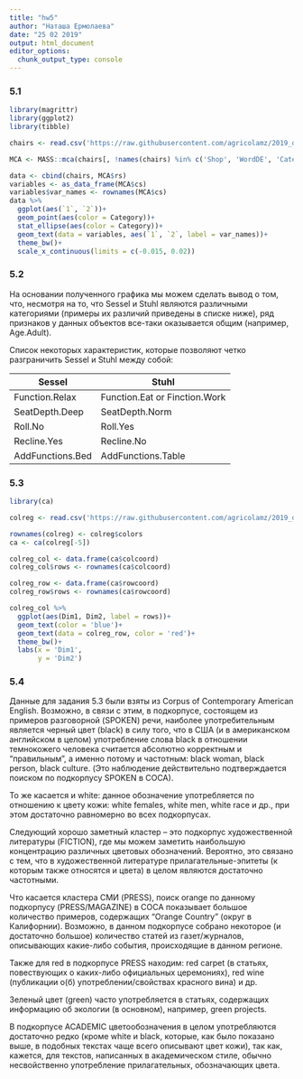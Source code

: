 ```yaml
---
title: "hw5"
author: "Наташа Ермолаева"
date: "25 02 2019"
output: html_document
editor_options: 
  chunk_output_type: console
---
```


### 5.1

```r
library(magrittr)
library(ggplot2)
library(tibble)

chairs <- read.csv('https://raw.githubusercontent.com/agricolamz/2019_data_analysis_for_linguists/master/data/students/naermolaeva/hw5_CA_MCA/hw5_chairs.csv')

MCA <- MASS::mca(chairs[, !names(chairs) %in% c('Shop', 'WordDE', 'Category')])

data <- cbind(chairs, MCA$rs)
variables <- as_data_frame(MCA$cs)
variables$var_names <- rownames(MCA$cs)
data %>% 
  ggplot(aes(`1`, `2`))+
  geom_point(aes(color = Category))+
  stat_ellipse(aes(color = Category))+
  geom_text(data = variables, aes(`1`, `2`, label = var_names))+
  theme_bw()+
  scale_x_continuous(limits = c(-0.015, 0.02))
```

### 5.2

На основании полученного графика мы можем сделать вывод о том, что, несмотря на то, что Sessel и Stuhl являются различными категориями (примеры их различий приведены в списке ниже), ряд признаков у данных объектов все-таки оказывается общим (например, Age.Adult).

Список некоторых характеристик, которые позволяют четко разграничить Sessel и Stuhl между собой:

 Sessel            | Stuhl                         
 ----------------- | ------------------------------ 
 Function.Relax    | Function.Eat or Finction.Work 
 SeatDepth.Deep    | SeatDepth.Norm                
 Roll.No           | Roll.Yes                      
 Recline.Yes       | Recline.No                    
 AddFunctions.Bed  | AddFunctions.Table
 

### 5.3

```r
library(ca)

colreg <- read.csv('https://raw.githubusercontent.com/agricolamz/2019_data_analysis_for_linguists/master/data/students/naermolaeva/hw5_CA_MCA/hw5_colreg.csv')

rownames(colreg) <- colreg$colors
ca <- ca(colreg[-5])

colreg_col <- data.frame(ca$colcoord)
colreg_col$rows <- rownames(ca$colcoord)

colreg_row <- data.frame(ca$rowcoord)
colreg_row$rows <- rownames(ca$rowcoord)

colreg_col %>% 
  ggplot(aes(Dim1, Dim2, label = rows))+
  geom_text(color = 'blue')+
  geom_text(data = colreg_row, color = 'red')+
  theme_bw()+
  labs(x = 'Dim1',
       y = 'Dim2')
```

### 5.4

Данные для задания 5.3 были взяты из Corpus of Contemporary American English. Возможно, в связи с этим, в подкорпусе, состоящем из примеров разговорной (SPOKEN) речи, наиболее употребительным является черный цвет (black) в силу того, что в США (и в американском английском в целом) употребление слова black в отношении темнокожего человека считается абсолютно корректным и "правильным", а именно потому и частотным: black woman, black person, black culture. (Это наблюдение действительно подтверждается поиском по подкорпусу SPOKEN в COCA). 

То же касается и white: данное обозначение употребляется по отношению к цвету кожи: white females, white men, white race и др., при этом достаточно равномерно во всех подкорпусах.

Следующий хорошо заметный кластер -- это подкорпус художественной литературы (FICTION), где мы можем заметить наибольшую концентрацию различных цветовых обозначений. Вероятно, это связано с тем, что в художественной литературе прилагательные-эпитеты (к которым также относятся и цвета) в целом являются достаточно частотными.

Что касается кластера СМИ (PRESS), поиск orange по данному подкорпусу (PRESS/MAGAZINE) в COCA показывает большое количество примеров, содержащих "Orange Country" (округ в Калифорнии). Возможно, в данном подкорпусе собрано некоторое (и достаточно большое) количество статей из газет/журналов, описывающих какие-либо события, происходящие в данном регионе.

Также для red в подкорпусе PRESS находим: red carpet (в статьях, повествующих о каких-либо официальных церемониях), red wine (публикации о(б) употреблении/свойствах красного вина) и др.

Зеленый цвет (green) часто употребляется в статьях, содержащих информацию об экологии (в основном), например, green projects.

В подкорпусе ACADEMIC цветообозначения в целом употребляются достаточно редко (кроме white и black, которые, как было показано выше, в подобных текстах чаще всего описывают цвет кожи), так как, кажется, для текстов, написанных в академическом стиле, обычно несвойственно употребление прилагательных, обозначающих цвета.